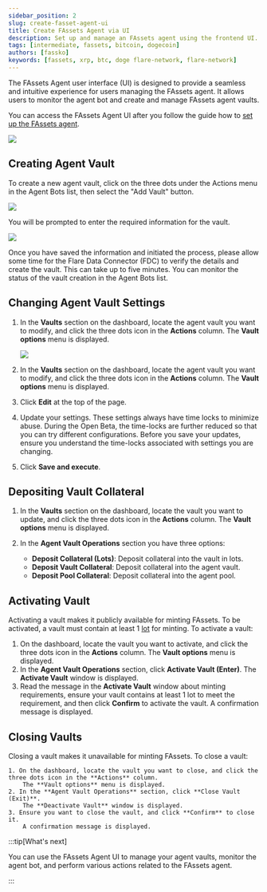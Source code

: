 ```yaml
---
sidebar_position: 2
slug: create-fasset-agent-ui
title: Create FAssets Agent via UI
description: Set up and manage an FAssets agent using the frontend UI.
tags: [intermediate, fassets, bitcoin, dogecoin]
authors: [fassko]
keywords: [fassets, xrp, btc, doge flare-network, flare-network]
---
```



The FAssets Agent user interface (UI) is designed to provide a seamless and intuitive experience for users managing the FAssets agent. It allows users to monitor the agent bot and create and manage FAssets agent vaults.

You can access the FAssets Agent UI after you follow the guide how to [set up the FAssets agent](/fassets/guides/deploy-fassets-agent).

<img src={FAssetsAgentInterface} />

## Creating Agent Vault

To create a new agent vault, click on the three dots under the Actions menu in the Agent Bots list, then select the "Add Vault" button.

<img src={FAssetsAgentInterfaceAddVault} />

You will be prompted to enter the required information for the vault.

<img src={FAssetsAgentInterfaceAddVaultForm} />

Once you have saved the information and initiated the process, please allow some time for the Flare Data Connector (FDC) to verify the details and create the vault. This can take up to five minutes. You can monitor the status of the vault creation in the Agent Bots list.

## Changing Agent Vault Settings

1. In the **Vaults** section on the dashboard, locate the agent vault you want to modify, and click the three dots icon in the **Actions** column.
   The **Vault options** menu is displayed.

   <img src={FAssetsAgentInterfaceVaultOperations} />

2. In the **Vaults** section on the dashboard, locate the agent vault you want to modify, and click the three dots icon in the **Actions** column.
   The **Vault options** menu is displayed.

3. Click **Edit** at the top of the page.

4. Update your settings.
   These settings always have time locks to minimize abuse.
   During the Open Beta, the time-locks are further reduced so that you can try different configurations.
   Before you save your updates, ensure you understand the time-locks associated with settings you are changing.

5. Click **Save and execute**.

## Depositing Vault Collateral

1. In the **Vaults** section on the dashboard, locate the vault you want to update, and click the three dots icon in the **Actions** column.
   The **Vault options** menu is displayed.

2. In the **Agent Vault Operations** section you have three options:
   - **Deposit Collateral (Lots)**: Deposit collateral into the vault in lots.
   - **Deposit Vault Collateral**: Deposit collateral into the agent vault.
   - **Deposit Pool Collateral**: Deposit collateral into the agent pool.

## Activating Vault

Activating a vault makes it publicly available for minting FAssets.
To be activated, a vault must contain at least 1 [lot](/fassets/minting#lots) for minting. To activate a vault:

1. On the dashboard, locate the vault you want to activate, and click the three dots icon in the **Actions** column.
   The **Vault options** menu is displayed.
2. In the **Agent Vault Operations** section, click **Activate Vault (Enter)**.
   The **Activate Vault** window is displayed.
3. Read the message in the **Activate Vault** window about minting requirements, ensure your vault contains at least 1 lot to meet the requirement, and then click **Confirm** to activate the vault.
   A confirmation message is displayed.

## Closing Vaults

Closing a vault makes it unavailable for minting FAssets. To close a vault:

    1. On the dashboard, locate the vault you want to close, and click the three dots icon in the **Actions** column.
        The **Vault options** menu is displayed.
    2. In the **Agent Vault Operations** section, click **Close Vault (Exit)**.
        The **Deactivate Vault** window is displayed.
    3. Ensure you want to close the vault, and click **Confirm** to close it.
        A confirmation message is displayed.

:::tip[What's next]

You can use the FAssets Agent UI to manage your agent vaults, monitor the agent bot, and perform various actions related to the FAssets agent.

:::
